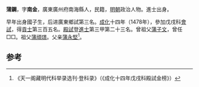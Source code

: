 '''蒲鋼'''，字'''南金'''，廣東廣州府南海縣人，民籍，[[明朝|明朝]]政治人物。進士出身。

早年出身國子生，后进廣東鄉試第三名。[[成化|成化]]十四年（1478年），參加戊戌科[[會試|會試]]，得[[貢士|貢士]]第三百五名。[[殿試|殿試]]登[[進士|進士]]第三甲第二十三名。曾祖父[[蒲子文|蒲子文]]，曾任□□。祖父[[蒲頑璟|蒲頑璟]]。父亲[[蒲永堅|蒲永堅]]<ref>《天一阁藏明代科举录选刊·登科录》（《成化十四年戊戌科殿試金榜》）</ref>。

==参考==
{{reflist}}
{{明朝人物小作品}}
{{成化十四年戊戌科殿試金榜}}
